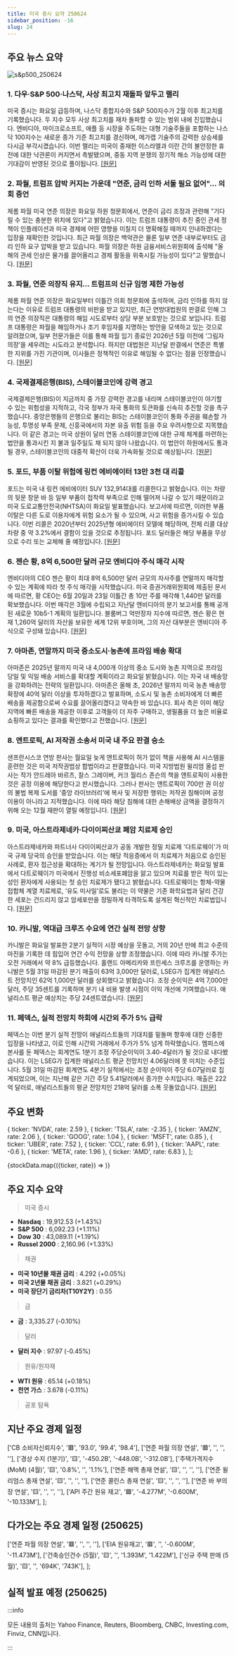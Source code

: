 ```yaml
---
title: 미국 증시 요약 250624
sidebar_position: -16
slug: 24
---
```


## 주요 뉴스 요약

![s&p500_250624](/map/250624.png)

### 1. **다우·S&P 500·나스닥, 사상 최고치 재돌파 앞두고 랠리**

미국 증시는 화요일 급등하며, 나스닥 종합지수와 S&P 500지수가 2월 이후 최고치를 기록했습니다. 두 지수 모두 사상 최고치를 재차 돌파할 수 있는 범위 내에 진입했습니다. 엔비디아, 마이크로소프트, 애플 등 시장을 주도하는 대형 기술주들을 포함하는 나스닥 100지수는 새로운 종가 기준 최고치를 경신하며, 메가캡 기술주의 강력한 상승세를 다시금 부각시켰습니다. 이번 랠리는 미국이 중재한 이스라엘과 이란 간의 불안정한 휴전에 대한 낙관론이 커지면서 촉발됐으며, 중동 지역 분쟁의 장기적 해소 가능성에 대한 기대감이 반영된 것으로 풀이됩니다. [[원문]](https://finance.yahoo.com/news/live/stock-market-today-dow-sp-500-nasdaq-rally-to-put-records-back-in-sight-200340102.html)

### 2. **파월, 트럼프 압박 커지는 가운데 "연준, 금리 인하 서둘 필요 없어"... 의회 증언**

제롬 파월 미국 연준 의장은 화요일 하원 청문회에서, 연준이 금리 조정과 관련해 "기다릴 수 있는 충분한 위치에 있다"고 밝혔습니다. 이는 트럼프 대통령이 추진 중인 관세 정책이 인플레이션과 미국 경제에 어떤 영향을 미칠지 더 명확해질 때까지 인내하겠다는 입장을 재확인한 것입니다. 최근 파월 의장은 백악관은 물론 일부 연준 내부로부터도 금리 인하 요구 압박을 받고 있습니다. 파월 의장은 하원 금융서비스위원회에 출석해 "올해의 관세 인상은 물가를 끌어올리고 경제 활동을 위축시킬 가능성이 있다"고 말했습니다. [[원문]](https://finance.yahoo.com/news/powell-to-tell-congress-fed-can-wait-on-rate-cuts-as-trump-pressure-intensifies-123003818.html)

### 3. **파월, 연준 의장직 유지... 트럼프의 신규 임명 제한 가능성**

제롬 파월 연준 의장은 화요일부터 이틀간 의회 청문회에 출석하며, 금리 인하를 하지 않는다는 이유로 트럼프 대통령의 비판을 받고 있지만, 최근 연방대법원의 판결로 인해 그의 연준 의장직은 대통령의 해임 시도로부터 상당 부분 보호받는 것으로 보입니다. 트럼프 대통령은 파월을 해임하거나 조기 후임자를 지명하는 방안을 모색하고 있는 것으로 알려졌으며, 일부 전문가들은 이를 통해 파월 임기 종료인 2026년 5월 이전에 ‘그림자 의장’을 세우려는 시도라고 분석합니다. 하지만 대법원은 지난달 판결에서 연준은 특별한 지위를 가진 기관이며, 이사들은 정책적인 이유로 해임될 수 없다는 점을 인정했습니다. [[원문]](https://www.reuters.com/world/us/powell-is-staying-fed-with-trump-appointments-possibly-limited-2025-06-24/)

### 4. **국제결제은행(BIS), 스테이블코인에 강력 경고**

국제결제은행(BIS)이 지금까지 중 가장 강력한 경고를 내리며 스테이블코인이 야기할 수 있는 위험성을 지적하고, 각국 정부가 자국 통화의 토큰화를 신속히 추진할 것을 촉구했습니다. 중앙은행들의 은행으로 불리는 BIS는 스테이블코인이 통화 주권을 훼손할 가능성, 투명성 부족 문제, 신흥국에서의 자본 유출 위험 등을 주요 우려사항으로 지목했습니다. 이 같은 경고는 미국 상원이 달러 연동 스테이블코인에 대한 규제 체계를 마련하는 법안을 통과시킨 지 불과 일주일도 채 되지 않아 나왔습니다. 이 법안이 하원에서도 통과될 경우, 스테이블코인의 대중적 확산이 더욱 가속화될 것으로 예상됩니다. [[원문]](https://www.reuters.com/business/finance/central-bank-body-bis-delivers-stark-stablecoin-warning-2025-06-24/)

### 5. **포드, 부품 이탈 위험에 링컨 에비에이터 13만 3천 대 리콜**

포드는 미국 내 링컨 에비에이터 SUV 132,914대를 리콜한다고 밝혔습니다. 이는 차량의 뒷문 창문 바 등 일부 부품이 접착력 부족으로 인해 떨어져 나갈 수 있기 때문이라고 미국 도로교통안전국(NHTSA)이 화요일 발표했습니다. 보고서에 따르면, 이러한 부품 이탈은 다른 도로 이용자에게 위험 요소가 될 수 있으며, 사고 위험을 증가시킬 수 있습니다. 이번 리콜은 2020년부터 2025년형 에비에이터 모델에 해당하며, 전체 리콜 대상 차량 중 약 3.2%에서 결함이 있을 것으로 추정됩니다. 포드 딜러들은 해당 부품을 무상으로 수리 또는 교체해 줄 예정입니다. [[원문]](https://www.reuters.com/business/autos-transportation/ford-recall-nearly-133000-aviator-suvs-us-over-vehicle-parts-detachment-2025-06-24/)

### 6. **젠슨 황, 8억 6,500만 달러 규모 엔비디아 주식 매각 시작**

엔비디아의 CEO 젠슨 황이 최대 8억 6,500만 달러 규모의 자사주를 연말까지 매각할 수 있는 계획에 따라 첫 주식 매각을 시작했습니다. 미국 증권거래위원회에 제출된 문서에 따르면, 황 CEO는 6월 20일과 23일 이틀간 총 10만 주를 매각해 1,440만 달러를 확보했습니다. 이번 매각은 3월에 수립되고 지난달 엔비디아의 분기 보고서를 통해 공개된 새로운 10b5-1 계획의 일환입니다. 블룸버그 억만장자 지수에 따르면, 젠슨 황은 현재 1,260억 달러의 자산을 보유한 세계 12위 부호이며, 그의 자산 대부분은 엔비디아 주식으로 구성돼 있습니다. [[원문]](https://finance.yahoo.com/news/jensen-huang-starts-selling-nvidia-012230080.html)

### 7. **아마존, 연말까지 미국 중소도시·농촌에 프라임 배송 확대**

아마존은 2025년 말까지 미국 내 4,000개 이상의 중소 도시와 농촌 지역으로 프라임 당일 및 익일 배송 서비스를 확대할 계획이라고 화요일 밝혔습니다. 이는 자국 내 배송망을 강화하려는 전략의 일환입니다. 아마존은 올해 초, 2026년 말까지 미국 농촌 배송망 확장에 40억 달러 이상을 투자하겠다고 발표하며, 소도시 및 농촌 소비자에게 더 빠른 배송을 제공함으로써 수요를 끌어올리겠다고 약속한 바 있습니다. 회사 측은 이미 해당 지역에 빠른 배송을 제공한 이후로 고객들이 더 자주 구매하고, 생필품을 더 높은 비율로 쇼핑하고 있다는 결과를 확인했다고 전했습니다. [[원문]](https://www.reuters.com/business/retail-consumer/amazon-expand-prime-delivery-services-smaller-cities-rural-areas-us-by-year-end-2025-06-24/)

### 8. **앤트로픽, AI 저작권 소송서 미국 내 주요 판결 승소**

샌프란시스코 연방 판사는 월요일 늦게 앤트로픽이 허가 없이 책을 사용해 AI 시스템을 훈련한 것은 미국 저작권법상 합법이라고 판결했습니다. 미국 지방법원 윌리엄 올섭 판사는 작가 안드레아 바르츠, 찰스 그레이버, 커크 월리스 존슨의 책을 앤트로픽이 사용한 것은 공정 이용에 해당한다고 판시했습니다. 그러나 판사는 앤트로픽이 700만 권 이상의 불법 복제 도서를 ‘중앙 라이브러리’에 복사 및 저장한 행위는 저작권 침해이며 공정 이용이 아니라고 지적했습니다. 이에 따라 해당 침해에 대한 손해배상 금액을 결정하기 위해 오는 12월 재판이 열릴 예정입니다. [[원문]](https://www.reuters.com/legal/litigation/anthropic-wins-key-ruling-ai-authors-copyright-lawsuit-2025-06-24/)

### 9. **미국, 아스트라제네카·다이이찌산쿄 폐암 치료제 승인**

아스트라제네카와 파트너사 다이이찌산쿄가 공동 개발한 정밀 치료제 '다트로웨이'가 미국 규제 당국의 승인을 받았습니다. 이는 해당 적응증에서 이 치료제가 처음으로 승인된 사례로, 환자 접근성을 확대하는 계기가 될 전망입니다. 아스트라제네카는 화요일 발표에서 다트로웨이가 미국에서 진행성 비소세포폐암을 앓고 있으며 치료를 받은 적이 있는 성인 환자에게 사용되는 첫 승인 치료제가 됐다고 밝혔습니다. 다트로웨이는 항체-약물 접합체 계열 치료제로, ‘유도 미사일’로도 불리는 이 약물은 기존 화학요법과 달리 건강한 세포는 건드리지 않고 암세포만을 정밀하게 타격하도록 설계된 혁신적인 치료법입니다. [[원문]](https://www.reuters.com/sustainability/boards-policy-regulation/us-approves-astrazeneca-daiichis-treatment-lung-cancer-2025-06-24/)

### 10. **카니발, 역대급 크루즈 수요에 연간 실적 전망 상향**

카니발은 화요일 발표한 2분기 실적이 시장 예상을 웃돌고, 거의 20년 만에 최고 수준의 마진을 기록한 데 힘입어 연간 수익 전망을 상향 조정했습니다. 이에 따라 카니발 주가는 오전 거래에서 약 8% 급등했습니다. 홀랜드 아메리카와 프린세스 크루즈를 운영하는 카니발은 5월 31일 마감된 분기 매출이 63억 3,000만 달러로, LSEG가 집계한 애널리스트 전망치인 62억 1,000만 달러를 상회했다고 밝혔습니다. 조정 순이익은 4억 7,000만 달러, 주당 35센트를 기록하며 분기 내 비용 발생 시점이 이익 개선에 기여했습니다. 애널리스트 평균 예상치는 주당 24센트였습니다. [[원문]](https://www.reuters.com/business/autos-transportation/carnival-hikes-annual-profit-target-steady-cruise-demand-2025-06-24/)

### 11. **페덱스, 실적 전망치 하회에 시간외 주가 5% 급락**

페덱스는 이번 분기 실적 전망이 애널리스트들의 기대치를 밑돌며 향후에 대한 신중한 입장을 나타냈고, 이로 인해 시간외 거래에서 주가가 5% 넘게 하락했습니다. 멤피스에 본사를 둔 페덱스는 회계연도 1분기 조정 주당순이익이 3.40-4달러가 될 것으로 내다봤습니다. 이는 LSEG가 집계한 애널리스트 평균 전망치인 4.06달러에 못 미치는 수준입니다. 5월 31일 마감된 회계연도 4분기 실적에서는 조정 순이익이 주당 6.07달러로 집계되었으며, 이는 지난해 같은 기간 주당 5.41달러에서 증가한 수치입니다. 매출은 222억 달러로, 애널리스트들의 평균 전망치인 218억 달러를 소폭 웃돌았습니다. [[원문]](https://www.reuters.com/business/fedex-cost-cuts-boost-quarterly-profit-above-wall-street-target-2025-06-24/)

## 주요 변화

  { ticker: 'NVDA', rate: 2.59 },
  { ticker: 'TSLA', rate: -2.35 },
  { ticker: 'AMZN', rate: 2.06 },
  { ticker: 'GOOG', rate: 1.04 },
  { ticker: 'MSFT', rate: 0.85 },
  { ticker: 'UBER', rate: 7.52 },
  { ticker: 'CCL', rate: 6.91 },
  { ticker: 'AAPL', rate: -0.6 },
  { ticker: 'META', rate: 1.96 },
  { ticker: 'AMD', rate: 6.83 },
];

{stockData.map(({ticker, rate}) => <StockCardMini key={ticker} ticker={ticker} rate={rate}></StockCardMini>)}

## 주요 지수 요약

> 미국 증시

- **Nasdaq** : 19,912.53 (+1.43%)
- **S&P 500** : 6,092.23 (+1.11%)
- **Dow 30** : 43,089.11 (+1.19%)
- **Russel 2000** : 2,160.96 (+1.33%)

> 채권

- **미국 10년물 채권 금리** : 4.292 (+0.05%)
- **미국 2년물 채권 금리** : 3.821 (+0.29%)
- **미국 장단기 금리차(T10Y2Y)** : 0.55

> 금

- **금** : 3,335.27 (-0.10%)

> 달러

- **달러 지수** : 97.97 (-0.45%)

> 원유/원자재

- **WTI 원유** : 65.14 (+0.18%)
- **천연 가스** : 3.678 (-0.11%)

> 공포 탐욕

<FearAndGreed fearAndGreedIndex={56} vix={17.48} vixRate={-11.85} />

## 지난 주요 경제 일정

  ['CB 소비자신뢰지수', '🟥', '93.0', '99.4', '98.4'],
  ['연준 파월 의장 연설', '🟥', '', '', ''],
  ['경상 수지 (1분기)', '🟨', '-450.2B', '-448.0B', '-312.0B'],
  ['주택가격지수 (MoM) (4월)', '🟨', '0.8%', '', '1.1%'],
  ['연준 해맥 총재 연설', '🟨', '', '', ''],
  ['연준 윌리엄스 총재 연설', '🟨', '', '', ''],
  ['연준 콜린스 총재 연설', '🟨', '', '', ''],
  ['연준 바 부의장 연설', '🟨', '', '', ''],
  ['API 주간 원유 재고', '🟩', '-4.277M', '-0.600M', '-10.133M'],
];

<EconomicCalendar data={eventsData} />

## 다가오는 주요 경제 일정 (250625)

  ['연준 파월 의장 연설', '🟥', '', '', ''],
  ['EIA 원유재고', '🟥', '', '-0.600M', '-11.473M'],
  ['건축승인건수 (5월)', '🟨', '', '1.393M', '1.422M'],
  ['신규 주택 판매 (5월)', '🟨', '', '694K', '743K'],
];

<EconomicCalendar data={nextEventsData} />

## 실적 발표 예정 (250625)



<EarningsBoard stocksBMO={stocksBMO} stocksAMC={stocksAMC} />

:::info

모든 내용의 출처는 Yahoo Finance, Reuters, Bloomberg, CNBC, Investing.com, Finviz, CNN입니다.

:::
